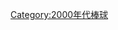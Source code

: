 {{year by category
|m=2
|c=0
|d=0
|y=6
|cat=棒球
|sortkey=棒球
|parent=依年份劃分的棒球
|subcat=2006年體育}}
[[Category:2000年代棒球|Category:2000年代棒球]]